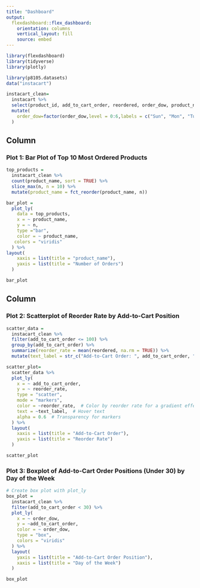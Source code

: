 ```yaml
---
title: "Dashboard"
output: 
  flexdashboard::flex_dashboard:
    orientation: columns
    vertical_layout: fill
    source: embed
---
```


```r
library(flexdashboard)
library(tidyverse)
library(plotly)

library(p8105.datasets)
data("instacart")
```

```r
instacart_clean=
  instacart %>% 
  select(product_id, add_to_cart_order, reordered, order_dow, product_name) %>% 
  mutate(
    order_dow=factor(order_dow,level = 0:6,labels = c("Sun", "Mon", "Tue", "Wed", "Thu", "Fri", "Sat"))
  )
```

Column {data-width=650}
-----------------------------------------------------------------------

### Plot 1: Bar Plot of Top 10 Most Ordered Products

```r
top_products =
  instacart_clean %>%
  count(product_name, sort = TRUE) %>%
  slice_max(n, n = 10) %>% 
  mutate(product_name = fct_reorder(product_name, n))

bar_plot =
  plot_ly(
    data = top_products,
    x = ~ product_name,
    y = ~ n,
    type ="bar",
    color = ~ product_name,
   colors = "viridis"
  ) %>% 
layout(
    xaxis = list(title = "product_name"),
    yaxis = list(title = "Number of Orders")
  )

bar_plot
```

Column {data-width=350}
-----------------------------------------------------------------------

### Plot 2: Scatterplot of Reorder Rate by Add-to-Cart Position

```r
scatter_data =
  instacart_clean %>%
  filter(add_to_cart_order <= 100) %>% 
  group_by(add_to_cart_order) %>%
  summarize(reorder_rate = mean(reordered, na.rm = TRUE)) %>% 
  mutate(text_label = str_c("Add-to-Cart Order: ", add_to_cart_order, "\nReorder Rate: ", round(reorder_rate, 2)))

scatter_plot=
  scatter_data %>%
  plot_ly(
    x = ~ add_to_cart_order, 
    y = ~ reorder_rate, 
    type = "scatter", 
    mode = "markers",
    color = ~reorder_rate,  # Color by reorder rate for a gradient effect
    text = ~text_label,  # Hover text
    alpha = 0.6  # Transparency for markers
  ) %>%
  layout(
    xaxis = list(title = "Add-to-Cart Order"),
    yaxis = list(title = "Reorder Rate")
  )

scatter_plot

```

### Plot 3: Boxplot of Add-to-Cart Order Positions (Under 30) by Day of the Week

```r
# Create box plot with plot_ly
box_plot =
  instacart_clean %>%
  filter(add_to_cart_order < 30) %>% 
  plot_ly(
    x = ~ order_dow,
    y = ~add_to_cart_order,
    color = ~ order_dow,
    type = "box",
    colors = "viridis" 
  ) %>%
  layout(
    yaxis = list(title = "Add-to-Cart Order Position"),
    xaxis = list(title = "Day of the Week")
  )

box_plot

```

